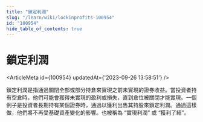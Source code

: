 ```yaml
---
title: "鎖定利潤"
slug: "/learn/wiki/lockinprofits-100954"
id: "100954"
hide_table_of_contents: true
---
```



# 鎖定利潤

<ArticleMeta id={100954} updatedAt={'2023-09-26 13:58:51'} />
<div className='border-solid border-b border-t-0 my-4 border-[var(--ifm-color-gray-300)]' />

鎖定利潤是指通過關閉全部或部分持倉來實現之前未實現的證券收益。當投資者持有空倉時，他們可能會獲得未實現的盈利或損失，直到倉位被關閉才能實現。一個例子是投資者長期持有某個證券時，通過以獲利出售其持股來鎖定利潤。通過這樣做，他們將不再受基礎資產變化的影響。也被稱為 “實現利潤” 或 “獲利了結”。
